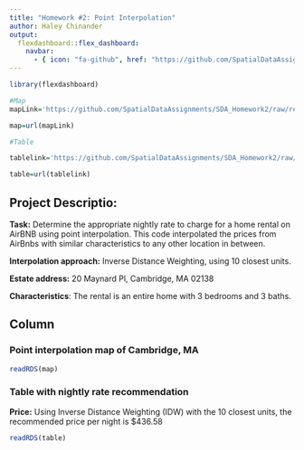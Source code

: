 ```yaml
---
title: "Homework #2: Point Interpolation"
author: Haley Chinander
output:
  flexdashboard::flex_dashboard:
    navbar:
      - { icon: "fa-github", href: "https://github.com/SpatialDataAssignments/SDA_Homework2", align: right }
---
```


```r
library(flexdashboard) 

#Map
mapLink='https://github.com/SpatialDataAssignments/SDA_Homework2/raw/refs/heads/main/plot1.rds'

map=url(mapLink)

#Table

tablelink='https://github.com/SpatialDataAssignments/SDA_Homework2/raw/refs/heads/main/table.rds'

table=url(tablelink)


```

## Project Descriptio: {.sidebar}

**Task:** Determine the appropriate nightly rate to charge for a home rental on AirBNB using point interpolation. This code interpolated the prices from AirBnbs with similar characteristics to any other location in between.

**Interpolation approach:** Inverse Distance Weighting, using 10 closest units.

**Estate address:** 20 Maynard Pl, Cambridge, MA 02138

**Characteristics**: The rental is an entire home with 3 bedrooms and 3 baths.

## Column {.tabset .tabset-fade}

### Point interpolation map of Cambridge, MA

```r

readRDS(map)

```

### Table with nightly rate recommendation

**Price:** Using Inverse Distance Weighting (IDW) with the 10 closest units, the recommended price per night is \$436.58

```r
readRDS(table)
```
